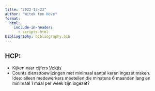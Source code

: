 ```yaml
---
title: "2022-12-23"
author: "Witek ten Hove"
format:
  html:
    include-in-header:
      - scripts.html
bibliography: bibliography.bib
---
```


## HCP:

-   Kijken naar cijfers [Vektis](https://www.vektis.nl/intelligence/publicaties/factsheet-wijkverpleging-2022)
-   Counts diensttoewijzingen met minimaal aantal keren ingezet maken. Idee: alleen medewerkers meetellen die minstens 6 maanden lang en minimaal 1 maal per week zijn ingezet?
